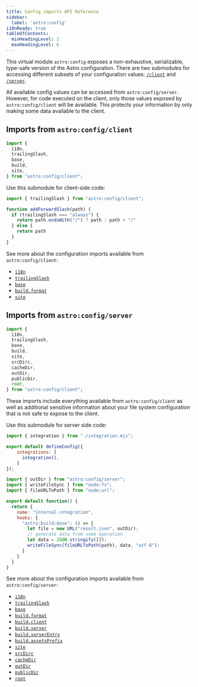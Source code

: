 ```yaml
---
title: Config imports API Reference
sidebar:
  label: 'astro:config'
i18nReady: true
tableOfContents:
  minHeadingLevel: 2
  maxHeadingLevel: 6
---
```



<p><Since v="5.7.0" /></p>

This virtual module `astro:config` exposes a non-exhaustive, serializable, type-safe version of the Astro configuration. There are two submodules for accessing different subsets of your configuration values: [`/client`](#imports-from-astroconfigclient) and [`/server`](#imports-from-astroconfigserver).

All available config values can be accessed from `astro:config/server`. However, for code executed on the client, only those values exposed by `astro:config/client` will be available.  This protects your information by only making some data available to the client.

## Imports from `astro:config/client`

```js
import {
  i18n, 
  trailingSlash,
  base,
  build,
  site,
} from "astro:config/client";
```

Use this submodule for client-side code:

```js title="src/utils.js" ins={1} ins="trailingSlash"
import { trailingSlash } from "astro:config/client";

function addForwardSlash(path) {
  if (trailingSlash === "always") {
    return path.endsWith("/") ? path : path + "/"
  } else {
    return path
  }
}
```

See more about the configuration imports available from `astro:config/client`:

- [`i18n`](/en/reference/configuration-reference/#i18n)
- [`trailingSlash`](/en/reference/configuration-reference/#trailingslash)
- [`base`](/en/reference/configuration-reference/#base)
- [`build.format`](/en/reference/configuration-reference/#buildformat)
- [`site`](/en/reference/configuration-reference/#site)



## Imports from `astro:config/server`

```js
import {
  i18n, 
  trailingSlash,
  base,
  build,
  site,
  srcDirc,
  cacheDir,
  outDir,
  publicDir,
  root,
} from "astro:config/client";
```

These imports include everything available from `astro:config/client` as well as additional sensitive information about your file system configuration that is not safe to expose to the client.

Use this submodule for server side code:

```js title="astro.config.mjs"
import { integration } from "./integration.mjs";

export default defineConfig({
    integrations: [
      integration(),
    ]
});
```

```js title="integration.mjs" ins={1} ins="outDir"
import { outDir } from "astro:config/server";
import { writeFileSync } from "node:fs";
import { fileURLToPath } from "node:url";

export default function() {
  return {
    name: "internal-integration",
    hooks: {
      "astro:build:done": () => {
        let file = new URL("result.json", outDir);
        // generate data from some operation
        let data = JSON.stringify([]);
        writeFileSync(fileURLToPath(path), data, "utf-8");
      }
    }
  }
}
```

See more about the configuration imports available from `astro:config/server`:

- [`i18n`](/en/reference/configuration-reference/#i18n)
- [`trailingSlash`](/en/reference/configuration-reference/#trailingslash)
- [`base`](/en/reference/configuration-reference/#base)
- [`build.format`](/en/reference/configuration-reference/#buildformat)
- [`build.client`](/en/reference/configuration-reference/#buildclient)
- [`build.server`](/en/reference/configuration-reference/#buildserver)
- [`build.serverEntry`](/en/reference/configuration-reference/#buildserverentry)
- [`build.assetsPrefix`](/en/reference/configuration-reference/#buildassetsprefix)
- [`site`](/en/reference/configuration-reference/#site)
- [`srcDirc`](/en/reference/configuration-reference/#srcdir)
- [`cacheDir`](/en/reference/configuration-reference/#cachedir)
- [`outDir`](/en/reference/configuration-reference/#outdir)
- [`publicDir`](/en/reference/configuration-reference/#publicdir)
- [`root`](/en/reference/configuration-reference/#root)


